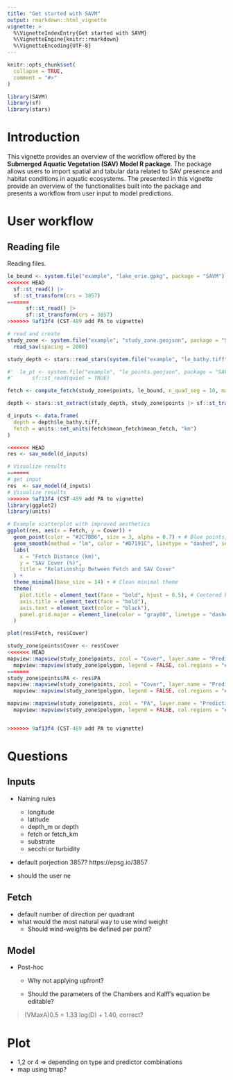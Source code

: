```yaml
---
title: "Get started with SAVM"
output: rmarkdown::html_vignette
vignette: >
  %\VignetteIndexEntry{Get started with SAVM}
  %\VignetteEngine{knitr::rmarkdown}
  %\VignetteEncoding{UTF-8}
---
```


```r
knitr::opts_chunk$set(
  collapse = TRUE,
  comment = "#>"
)
```

```r
library(SAVM)
library(sf)
library(stars)
```

# Introduction

This vignette provides an overview of the workflow offered by the **Submerged Aquatic Vegetation (SAV) Model R package**. The package allows users to import spatial and tabular data related to SAV presence and habitat conditions in aquatic ecosystems. The presented in this vignette provide an overview of the functionalities built into the package and presents a workflow from user input to model predictions. 




# User workflow 

## Reading file

Reading files. 

```r
le_bound <- system.file("example", "lake_erie.gpkg", package = "SAVM") |>
<<<<<<< HEAD
  sf::st_read() |>
  sf::st_transform(crs = 3857)
=======
      sf::st_read() |> 
      sf::st_transform(crs = 3857)
>>>>>>> 9af13f4 (CST-489 add PA to vignette)

# read and create 
study_zone <- system.file("example", "study_zone.geojson", package = "SAVM") |>
  read_sav(spacing = 2000)

study_depth <- stars::read_stars(system.file("example", "le_bathy.tiff", package = "SAVM"))

#'  le_pt <- system.file("example", "le_points.geojson", package = "SAVM") |>
#'      sf::st_read(quiet = TRUE)

fetch <- compute_fetch(study_zone$points, le_bound, n_quad_seg = 10, max_dist = 15000)

depth <- stars::st_extract(study_depth, study_zone$points |> sf::st_transform(crs = sf::st_crs(study_depth)))

d_inputs <- data.frame(
  depth = depth$le_bathy.tiff,
  fetch = units::set_units(fetch$mean_fetch$mean_fetch, "km")
)

<<<<<<< HEAD
res <- sav_model(d_inputs)

# Visualize results
=======
# get input 
res  <- sav_model(d_inputs)
# Visualize results 
>>>>>>> 9af13f4 (CST-489 add PA to vignette)
library(ggplot2)
library(units)

# Example scatterplot with improved aesthetics
ggplot(res, aes(x = Fetch, y = Cover)) +
  geom_point(color = "#2C7BB6", size = 3, alpha = 0.7) + # Blue points, slightly transparent
  geom_smooth(method = "lm", color = "#D7191C", linetype = "dashed", se = FALSE) + # Red trendline
  labs(
    x = "Fetch Distance (km)",
    y = "SAV Cover (%)",
    title = "Relationship Between Fetch and SAV Cover"
  ) +
  theme_minimal(base_size = 14) + # Clean minimal theme
  theme(
    plot.title = element_text(face = "bold", hjust = 0.5), # Centered bold title
    axis.title = element_text(face = "bold"),
    axis.text = element_text(color = "black"),
    panel.grid.major = element_line(color = "gray80", linetype = "dashed")
  )

plot(res$Fetch, res$Cover)

study_zone$points$Cover <- res$Cover
<<<<<<< HEAD
mapview::mapview(study_zone$points, zcol = "Cover", layer.name = "Predictions", zlim = c(0, 100)) +
  mapview::mapview(study_zone$polygon, legend = FALSE, col.regions = "#000000", alpha.regions = 0.2, layer.name = "Area of interest")
=======
study_zone$points$PA <- res$PA
mapview::mapview(study_zone$points, zcol = "Cover", layer.name = "Predictions", zlim = c(0,100)) +
  mapview::mapview(study_zone$polygon, legend = FALSE, col.regions = "#000000", alpha.regions = 0.2, layer.name = "Area of interest")

mapview::mapview(study_zone$points, zcol = "PA", layer.name = "Predictions", zlim = c(0, 100)) +
  mapview::mapview(study_zone$polygon, legend = FALSE, col.regions = "#000000", alpha.regions = 0.2, layer.name = "Area of interest")


>>>>>>> 9af13f4 (CST-489 add PA to vignette)
```



# Questions 

## Inputs 

- Naming rules
  - longitude
  - latitude
  - depth_m or depth
  - fetch or fetch_km
  - substrate 
  - secchi or turbidity

- default porjection 3857? https://epsg.io/3857

- should the user ne 

## Fetch 

- default number of direction per quadrant 
- what would the most natural way to use wind weight
  - Should wind-weights be defined per point?

## Model

- Post-hoc

  - Why not applying upfront?

  - Should the parameters of the Chambers and Kalff's equation be editable?

> (VMaxA)0.5 = 1.33 log(D) + 1.40, correct?


# Plot 

- 1,2 or 4 => depending on type and predictor combinations
- map using tmap?
